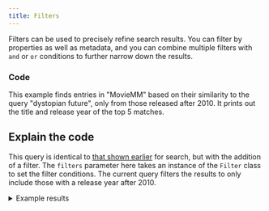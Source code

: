 ```yaml
---
title: Filters
---
```



Filters can be used to precisely refine search results. You can filter by properties as well as metadata, and you can combine multiple filters with `and` or `or` conditions to further narrow down the results.

### <i class="fa-solid fa-code"></i> Code

This example finds entries in "MovieMM" based on their similarity to the query "dystopian future", only from those released after 2010. It prints out the title and release year of the top 5 matches.

<FilteredTextBlock
  text={PyCode}
  startMarker="# FilteredSemanticSearch"
  endMarker="# END FilteredSemanticSearch"
  language="py"
/>

## <i class="fa-solid fa-chalkboard"></i> Explain the code

This query is identical to [that shown earlier](./10_multimodal.mdx) for search, but with the addition of a filter. The `filters` parameter here takes an instance of the `Filter` class to set the filter conditions. The current query filters the results to only include those with a release year after 2010.

<details>
  <summary>Example results</summary>

```text
Dune 2021
Distance to query: 0.199

Tenet 2020
Distance to query: 0.200

Mission: Impossible - Dead Reckoning Part One 2023
Distance to query: 0.207

Onward 2020
Distance to query: 0.214

Jurassic World Dominion 2022
Distance to query: 0.216
```

</details>



<DocsFeedback/>
